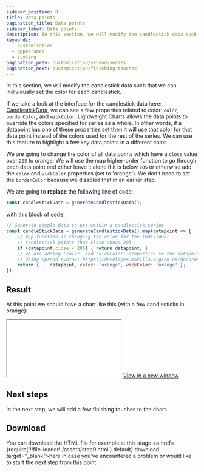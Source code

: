 ```yaml
---
sidebar_position: 8
title: Data points
pagination_title: Data points
sidebar_label: Data points
description: In this section, we will modify the candlestick data such that we can individually set the color for each candlestick.
keywords:
  - customization
  - appearance
  - styling
pagination_prev: customization/second-series
pagination_next: customization/finishing-touches
---
```


In this section, we will modify the candlestick data such that we can individually set the color for each candlestick.

If we take a look at the interface for the candlestick data here: [CandlestickData](/docs/api/interfaces/CandlestickData), we can see a few properties related to color: `color`, `borderColor`, and `wickColor`. Lightweight Charts allows the data points to override the colors specified for series as a whole. In other words, if a datapoint has one of these properties set then it will use that color for that data point instead of the colors used for the rest of the series. We can use this feature to highlight a few key data points in a different color.

We are going to change the color of all data points which have a `close` value over `205` to orange. We will use the map higher-order function to go through each data point and either leave it alone if it is below `205` or otherwise add the `color` and `wickColor` properties (set to 'orange'). We don't need to set the `borderColor` because we disabled that in an earlier step.

We are going to **replace** the following line of code:

```js
const candleStickData = generateCandlestickData();
```

with this block of code:

```js
// Generate sample data to use within a candlestick series
const candleStickData = generateCandlestickData().map(datapoint => {
    // map function is changing the color for the individual
    // candlestick points that close above 205
    if (datapoint.close < 205) { return datapoint; }
    // we are adding 'color' and 'wickColor' properties to the datapoint.
    // Using spread syntax: https://developer.mozilla.org/en-US/docs/Web/JavaScript/Reference/Operators/Spread_syntax#spread_in_object_literals
    return { ...datapoint, color: 'orange', wickColor: 'orange' };
});
```

## Result

At this point we should have a chart like this (with a few candlesticks in orange):

<iframe
    className="standalone-iframe"
    src={require('!!file-loader!./assets/step9.html').default}
></iframe>
<a href={require('!!file-loader!./assets/step9.html').default} target="\_blank">
    View in a new window
</a>

## Next steps

In the next step, we will add a few finishing touches to the chart.

## Download

You can download the HTML file for example at this stage <a href={require('!!file-loader!./assets/step9.html').default} download target="\_blank">here</a> in case you've encountered a problem or would like to start the next step from this point.
